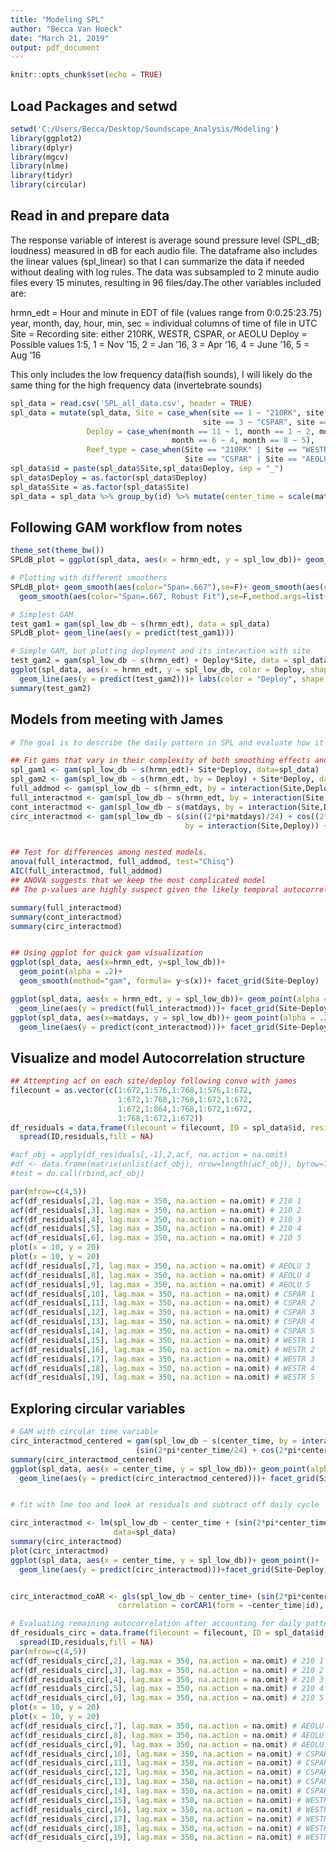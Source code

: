 ---
title: "Modeling SPL"
author: "Becca Van Hoeck"
date: "March 21, 2019"
output: pdf_document
---

```{r setup, include=FALSE}
knitr::opts_chunk$set(echo = TRUE)
```

## Load Packages and setwd

```{r}
setwd('C:/Users/Becca/Desktop/Soundscape_Analysis/Modeling')
library(ggplot2)
library(dplyr)
library(mgcv)
library(nlme)
library(tidyr)
library(circular)
```

## Read in and prepare data

The response variable of interest is average sound pressure level (SPL_dB; loudness) measured in dB for each audio file. The dataframe also includes the linear values (spl_linear) so that I can summarize the data if needed without dealing with log rules. The data was subsampled to 2 minute audio files every 15 minutes, resulting in 96 files/day.The other variables included are:

hrmn_edt = Hour and minute in EDT of file (values range from 0:0.25:23.75)
year, month, day, hour, min, sec = individual columns of time of file in UTC
Site = Recording site: either 210RK, WESTR, CSPAR, or AEOLU 
Deploy = Possible values 1:5, 1 = Nov '15, 2 = Jan '16, 3 = Apr '16, 4 = June '16, 5 = Aug '16 

This only includes the low frequency data(fish sounds), I will likely do the same thing for the high frequency data (invertebrate sounds)

```{r echo=FALSE}
spl_data = read.csv('SPL_all_data.csv', header = TRUE)
spl_data = mutate(spl_data, Site = case_when(site == 1 ~ "210RK", site == 2 ~ "WESTR",
                                           site == 3 ~ "CSPAR", site == 4 ~ "AEOLU"),
                 Deploy = case_when(month == 11 ~ 1, month == 1 ~ 2, month == 4 ~ 3, 
                                    month == 6 ~ 4, month == 8 ~ 5), 
                 Reef_type = case_when(Site == "210RK" | Site == "WESTR" ~ "Natural",
                                       Site == "CSPAR" | Site == "AEOLU" ~ "Artificial"))
spl_data$id = paste(spl_data$Site,spl_data$Deploy, sep = "_")
spl_data$Deploy = as.factor(spl_data$Deploy)
spl_data$Site = as.factor(spl_data$Site)
spl_data = spl_data %>% group_by(id) %>% mutate(center_time = scale(matdays, center = TRUE))

```

## Following GAM workflow from notes

```{r}
theme_set(theme_bw())
SPLdB_plot = ggplot(spl_data, aes(x = hrmn_edt, y = spl_low_db))+ geom_point()

# Plotting with different smoothers
SPLdB_plot+ geom_smooth(aes(color="Span=.667"),se=F)+ geom_smooth(aes(color="Span=.95"),se=F,span=.95)+labs(color="")+
  geom_smooth(aes(color="Span=.667, Robust Fit"),se=F,method.args=list(family="symmetric"))

# Simplest GAM
test_gam1 = gam(spl_low_db ~ s(hrmn_edt), data = spl_data)
SPLdB_plot+ geom_line(aes(y = predict(test_gam1)))

# Simple GAM, but plotting deployment and its interaction with site
test_gam2 = gam(spl_low_db ~ s(hrmn_edt) + Deploy*Site, data = spl_data)
ggplot(spl_data, aes(x = hrmn_edt, y = spl_low_db, color = Deploy, shape = Site))+ geom_point()+
  geom_line(aes(y = predict(test_gam2)))+ labs(color = "Deploy", shape = "Site")
summary(test_gam2)

```

## Models from meeting with James 

```{r}
# The goal is to describe the daily pattern in SPL and evaluate how it varies across site and season

## Fit gams that vary in their complexity of both smoothing effects and additive effects
spl_gam1 <- gam(spl_low_db ~ s(hrmn_edt)+ Site*Deploy, data=spl_data)
spl_gam2 <- gam(spl_low_db ~ s(hrmn_edt, by = Deploy) + Site*Deploy, data=spl_data)
full_addmod <- gam(spl_low_db ~ s(hrmn_edt, by = interaction(Site,Deploy)) + Site+Deploy, data=spl_data)
full_interactmod <- gam(spl_low_db ~ s(hrmn_edt, by = interaction(Site,Deploy)) + Site*Deploy, data=spl_data)
cont_interactmod <- gam(spl_low_db ~ s(matdays, by = interaction(Site,Deploy)) + Site*Deploy, data=spl_data)
circ_interactmod <- gam(spl_low_db ~ s(sin((2*pi*matdays)/24) + cos((2*pi*matdays)/24), 
                                       by = interaction(Site,Deploy)) + Site*Deploy, data=spl_data)


## Test for differences among nested models.
anova(full_interactmod, full_addmod, test="Chisq")
AIC(full_interactmod, full_addmod)
## ANOVA suggests that we keep the most complicated model
## The p-values are highly suspect given the likely temporal autocorrelation

summary(full_interactmod)
summary(cont_interactmod)
summary(circ_interactmod)


## Using ggplot for quick gam visualization
ggplot(spl_data, aes(x=hrmn_edt, y=spl_low_db))+ 
  geom_point(alpha = .2)+
  geom_smooth(method="gam", formula= y~s(x))+ facet_grid(Site~Deploy)

ggplot(spl_data, aes(x = hrmn_edt, y = spl_low_db))+ geom_point(alpha = .2)+
  geom_line(aes(y = predict(full_interactmod)))+ facet_grid(Site~Deploy)
ggplot(spl_data, aes(x=matdays, y = spl_low_db))+ geom_point(alpha = .2)+
  geom_line(aes(y = predict(cont_interactmod)))+ facet_grid(Site~Deploy, scales = "free_x")

```

## Visualize and model Autocorrelation structure

```{r}

## Attempting acf on each site/deploy following convo with james
filecount = as.vector(c(1:672,1:576,1:768,1:576,1:672,
                        1:672,1:768,1:768,1:672,1:672,
                        1:672,1:864,1:768,1:672,1:672,
                        1:768,1:672,1:672))
df_residuals = data.frame(filecount = filecount, ID = spl_data$id, residuals = residuals(cont_interactmod)) %>%
  spread(ID,residuals,fill = NA)

#acf_obj = apply(df_residuals[,-1],2,acf, na.action = na.omit)
#df <- data.frame(matrix(unlist(acf_obj), nrow=length(acf_obj), byrow=T))
#test = do.call(rbind,acf_obj)

par(mfrow=c(4,5))
acf(df_residuals[,2], lag.max = 350, na.action = na.omit) # 210 1
acf(df_residuals[,3], lag.max = 350, na.action = na.omit) # 210 2
acf(df_residuals[,4], lag.max = 350, na.action = na.omit) # 210 3 
acf(df_residuals[,5], lag.max = 350, na.action = na.omit) # 210 4
acf(df_residuals[,6], lag.max = 350, na.action = na.omit) # 210 5 
plot(x = 10, y = 20)
plot(x = 10, y = 20)
acf(df_residuals[,7], lag.max = 350, na.action = na.omit) # AEOLU 3
acf(df_residuals[,8], lag.max = 350, na.action = na.omit) # AEOLU 4
acf(df_residuals[,9], lag.max = 350, na.action = na.omit) # AEOLU 5
acf(df_residuals[,10], lag.max = 350, na.action = na.omit) # CSPAR 1
acf(df_residuals[,11], lag.max = 350, na.action = na.omit) # CSPAR 2
acf(df_residuals[,12], lag.max = 350, na.action = na.omit) # CSPAR 3
acf(df_residuals[,13], lag.max = 350, na.action = na.omit) # CSPAR 4
acf(df_residuals[,14], lag.max = 350, na.action = na.omit) # CSPAR 5
acf(df_residuals[,15], lag.max = 350, na.action = na.omit) # WESTR 1
acf(df_residuals[,16], lag.max = 350, na.action = na.omit) # WESTR 2 
acf(df_residuals[,17], lag.max = 350, na.action = na.omit) # WESTR 3
acf(df_residuals[,18], lag.max = 350, na.action = na.omit) # WESTR 4
acf(df_residuals[,19], lag.max = 350, na.action = na.omit) # WESTR 5

```

## Exploring circular variables

```{r}
# GAM with circular time variable
circ_interactmod_centered = gam(spl_low_db ~ s(center_time, by = interaction(Site,Deploy))+ 
                            (sin(2*pi*center_time/24) + cos(2*pi*center_time/24))*id + Site*Deploy, data=spl_data)
summary(circ_interactmod_centered)
ggplot(spl_data, aes(x = center_time, y = spl_low_db))+ geom_point(alpha = .2)+
  geom_line(aes(y = predict(circ_interactmod_centered)))+ facet_grid(Site~Deploy)


# fit with lme too and look at residuals and subtract off daily cycle

circ_interactmod <- lm(spl_low_db ~ center_time + (sin(2*pi*center_time/24) + cos(2*pi*center_time/24))*id, 
                       data=spl_data)
summary(circ_interactmod)
plot(circ_interactmod)
ggplot(spl_data, aes(x = center_time, y = spl_low_db))+ geom_point()+
  geom_line(aes(y = predict(circ_interactmod)))+facet_grid(Site~Deploy)


circ_interactmod_coAR <- gls(spl_low_db ~ center_time+ (sin(2*pi*center_time/24) + cos(2*pi*center_time/24))*id,
                        correlation = corCAR1(form = ~center_time|id), data=spl_data)

# Evaluating remaining autocorrelation after accounting for daily pattern
df_residuals_circ = data.frame(filecount = filecount, ID = spl_data$id, residuals = residuals(circ_interactmod)) %>%
  spread(ID,residuals,fill = NA)
par(mfrow=c(4,5))
acf(df_residuals_circ[,2], lag.max = 350, na.action = na.omit) # 210 1
acf(df_residuals_circ[,3], lag.max = 350, na.action = na.omit) # 210 2
acf(df_residuals_circ[,4], lag.max = 350, na.action = na.omit) # 210 3 
acf(df_residuals_circ[,5], lag.max = 350, na.action = na.omit) # 210 4
acf(df_residuals_circ[,6], lag.max = 350, na.action = na.omit) # 210 5 
plot(x = 10, y = 20)
plot(x = 10, y = 20)
acf(df_residuals_circ[,7], lag.max = 350, na.action = na.omit) # AEOLU 3
acf(df_residuals_circ[,8], lag.max = 350, na.action = na.omit) # AEOLU 4
acf(df_residuals_circ[,9], lag.max = 350, na.action = na.omit) # AEOLU 5
acf(df_residuals_circ[,10], lag.max = 350, na.action = na.omit) # CSPAR 1
acf(df_residuals_circ[,11], lag.max = 350, na.action = na.omit) # CSPAR 2
acf(df_residuals_circ[,12], lag.max = 350, na.action = na.omit) # CSPAR 3
acf(df_residuals_circ[,13], lag.max = 350, na.action = na.omit) # CSPAR 4
acf(df_residuals_circ[,14], lag.max = 350, na.action = na.omit) # CSPAR 5
acf(df_residuals_circ[,15], lag.max = 350, na.action = na.omit) # WESTR 1
acf(df_residuals_circ[,16], lag.max = 350, na.action = na.omit) # WESTR 2 
acf(df_residuals_circ[,17], lag.max = 350, na.action = na.omit) # WESTR 3
acf(df_residuals_circ[,18], lag.max = 350, na.action = na.omit) # WESTR 4
acf(df_residuals_circ[,19], lag.max = 350, na.action = na.omit) # WESTR 5



```


